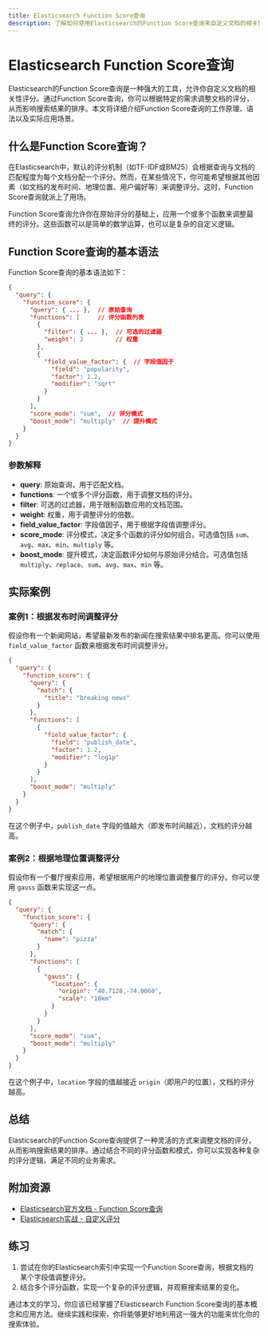 ```yaml
---
title: Elasticsearch Function Score查询
description: 了解如何使用Elasticsearch的Function Score查询来自定义文档的相关性评分，并通过实际案例掌握其应用场景。
---
```


# Elasticsearch Function Score查询

Elasticsearch的Function Score查询是一种强大的工具，允许你自定义文档的相关性评分。通过Function Score查询，你可以根据特定的需求调整文档的评分，从而影响搜索结果的排序。本文将详细介绍Function Score查询的工作原理、语法以及实际应用场景。

## 什么是Function Score查询？

在Elasticsearch中，默认的评分机制（如TF-IDF或BM25）会根据查询与文档的匹配程度为每个文档分配一个评分。然而，在某些情况下，你可能希望根据其他因素（如文档的发布时间、地理位置、用户偏好等）来调整评分。这时，Function Score查询就派上了用场。

Function Score查询允许你在原始评分的基础上，应用一个或多个函数来调整最终的评分。这些函数可以是简单的数学运算，也可以是复杂的自定义逻辑。

## Function Score查询的基本语法

Function Score查询的基本语法如下：

```json
{
  "query": {
    "function_score": {
      "query": { ... },  // 原始查询
      "functions": [     // 评分函数列表
        {
          "filter": { ... },  // 可选的过滤器
          "weight": 2         // 权重
        },
        {
          "field_value_factor": {  // 字段值因子
            "field": "popularity",
            "factor": 1.2,
            "modifier": "sqrt"
          }
        }
      ],
      "score_mode": "sum",  // 评分模式
      "boost_mode": "multiply"  // 提升模式
    }
  }
}
```

### 参数解释

- **query**: 原始查询，用于匹配文档。
- **functions**: 一个或多个评分函数，用于调整文档的评分。
- **filter**: 可选的过滤器，用于限制函数应用的文档范围。
- **weight**: 权重，用于调整评分的倍数。
- **field_value_factor**: 字段值因子，用于根据字段值调整评分。
- **score_mode**: 评分模式，决定多个函数的评分如何组合。可选值包括 `sum`、`avg`、`max`、`min`、`multiply` 等。
- **boost_mode**: 提升模式，决定函数评分如何与原始评分结合。可选值包括 `multiply`、`replace`、`sum`、`avg`、`max`、`min` 等。

## 实际案例

### 案例1：根据发布时间调整评分

假设你有一个新闻网站，希望最新发布的新闻在搜索结果中排名更高。你可以使用 `field_value_factor` 函数来根据发布时间调整评分。

```json
{
  "query": {
    "function_score": {
      "query": {
        "match": {
          "title": "breaking news"
        }
      },
      "functions": [
        {
          "field_value_factor": {
            "field": "publish_date",
            "factor": 1.2,
            "modifier": "log1p"
          }
        }
      ],
      "boost_mode": "multiply"
    }
  }
}
```

在这个例子中，`publish_date` 字段的值越大（即发布时间越近），文档的评分越高。

### 案例2：根据地理位置调整评分

假设你有一个餐厅搜索应用，希望根据用户的地理位置调整餐厅的评分。你可以使用 `gauss` 函数来实现这一点。

```json
{
  "query": {
    "function_score": {
      "query": {
        "match": {
          "name": "pizza"
        }
      },
      "functions": [
        {
          "gauss": {
            "location": {
              "origin": "40.7128,-74.0060",
              "scale": "10km"
            }
          }
        }
      ],
      "score_mode": "sum",
      "boost_mode": "multiply"
    }
  }
}
```

在这个例子中，`location` 字段的值越接近 `origin`（即用户的位置），文档的评分越高。

## 总结

Elasticsearch的Function Score查询提供了一种灵活的方式来调整文档的评分，从而影响搜索结果的排序。通过结合不同的评分函数和模式，你可以实现各种复杂的评分逻辑，满足不同的业务需求。

## 附加资源

- [Elasticsearch官方文档 - Function Score查询](https://www.elastic.co/guide/en/elasticsearch/reference/current/query-dsl-function-score-query.html)
- [Elasticsearch实战 - 自定义评分](https://www.elastic.co/blog/custom-scoring-in-elasticsearch)

## 练习

1. 尝试在你的Elasticsearch索引中实现一个Function Score查询，根据文档的某个字段值调整评分。
2. 结合多个评分函数，实现一个复杂的评分逻辑，并观察搜索结果的变化。

通过本文的学习，你应该已经掌握了Elasticsearch Function Score查询的基本概念和应用方法。继续实践和探索，你将能够更好地利用这一强大的功能来优化你的搜索体验。